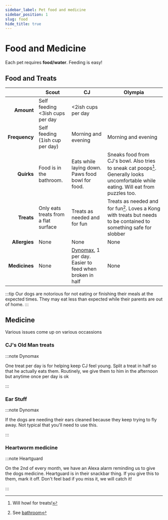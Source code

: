 ```yaml
---
sidebar_label: Pet food and medicine
sidebar_position: 1
slug: food
hide_title: true
---
```


# Food and Medicine

Each pet requires **food/water**. Feeding is easy!

## Food and Treats

|               | Scout                                | CJ                                                                            | Olympia                                                                                                                               |
| ------------: | ------------------------------------ | ----------------------------------------------------------------------------- | ------------------------------------------------------------------------------------------------------------------------------------- |
|    **Amount** | Self feeding                        <3ish cups per day                                                             | <2ish cups per day                                                                                                                      |
| **Frequency** | Self feeding (1ish cup per day)                         | Morning and evening                                                           | Morning and evening                                                                                                                   |
|    **Quirks** | Food is in the bathroom.             | Eats while laying down. Paws food bowl for food.                              | Sneaks food from CJ's bowl. Also tries to sneak cat poops[^1]. Generally looks uncomfortable while eating. Will eat from puzzles too. |
|    **Treats** | Only eats treats from a flat surface | Treats as needed and for fun                                                  | Treats as needed and for fun[^2]. Loves a Kong with treats but needs to be contained to something safe for slobber                    |
| **Allergies** | None                                 | None                                                                          | None                                                                                                                                  |
| **Medicines** | None                                 | [Dynomax](#cjs-old-man-treats), 1 per day. Easier to feed when broken in half | None                                                                                                                                  |

[^2]: See [bathroom](/docs/pets/scout#litterbox)
[^1]: Will howl for treats!

:::tip
Our dogs are notorious for not eating or finishing their meals at the expected times. They may eat less than expected while their parents are out of home.
:::

## Medicine

Various issues come up on various occassions

### CJ's Old Man treats

:::note Dynomax

One treat per day is for helping keep CJ feel young. Split a treat in half so that he actually eats them. Routinely, we give them to him in the afternoon but anytime once per day is ok

:::

### Ear Stuff

:::note Dynomax

If the dogs are needing their ears cleaned because they keep trying to fly away. Not typical that you'll need to use this.

:::

### Heartworm medicine

:::note Heartguard

On the 2nd of every month, we have an Alexa alarm reminding us to give the dogs medicine. Heartguard is in their snackbar thing. If you give this to them, mark it off. Don't feel bad if you miss it, we will catch it!

:::
